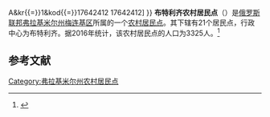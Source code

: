 {{Infobox Settlement
| official_name = 布特利齐农村居民点
| native_name = Бутылицкое сельское поселение
| settlement_type = [[农村居民点|农村居民点]]
| subdivision_type = [[国家|国家]]
| subdivision_type1 = [[州_(俄罗斯)|州]]
| subdivision_type2 = [[区_(苏联)|区]]
| subdivision_name = {{RUS}}
| subdivision_name1 = [[弗拉基米尔州|弗拉基米尔州]]
| subdivision_name2 = [[梅连基区|梅连基区]]
| seat_type = 行政中心
| seat = 布特利齐
| population_as_of=2016
| population_footnotes = <ref name=stat />
| population_total = 3325
| coordinates_display = inline,title
| latd = 55 | latm = 30 | lats = 35 | latNS = N
| longd = 41 | longm = 29 | longs = 52 | longEW = E
| timezone = [[莫斯科时间|MSK]]
| utc_offset = +3
| blank_name = [[俄罗斯市政土地区划代码|OKTMO编码]]
| blank_info = [http://classif.spb.ru/classificators/view/tma.php?st{{=}}A&kr{{=}}1&kod{{=}}17642412 17642412]
}}
'''布特利齐农村居民点'''（{{lang-ru|Бутылицкое сельское поселение}}）是[[俄罗斯联邦|俄罗斯联邦]][[弗拉基米尔州|弗拉基米尔州]][[梅连基区|梅连基区]]所属的一个[[农村居民点|农村居民点]]。其下辖有21个居民点，行政中心为布特利齐。据2016年统计，该农村居民点的人口为3325人。<ref name=stat>{{cite web | url = http://www.gks.ru/free_doc/doc_2016/bul_dr/mun_obr2016.rar | title = Численность населения Российской Федерации по муниципальным образованиям на 1 января 2016 года | language = ru | access-date = 2016-12-18 | archive-date = 2019-05-13 | archive-url = https://web.archive.org/web/20190513150350/http://www.gks.ru/free_doc/doc_2016/bul_dr/mun_obr2016.rar | dead-url = no }}</ref>

== 参考文献 ==
{{reflist}}

{{Russia-stub}}

[[Category:弗拉基米尔州农村居民点|Category:弗拉基米尔州农村居民点]]